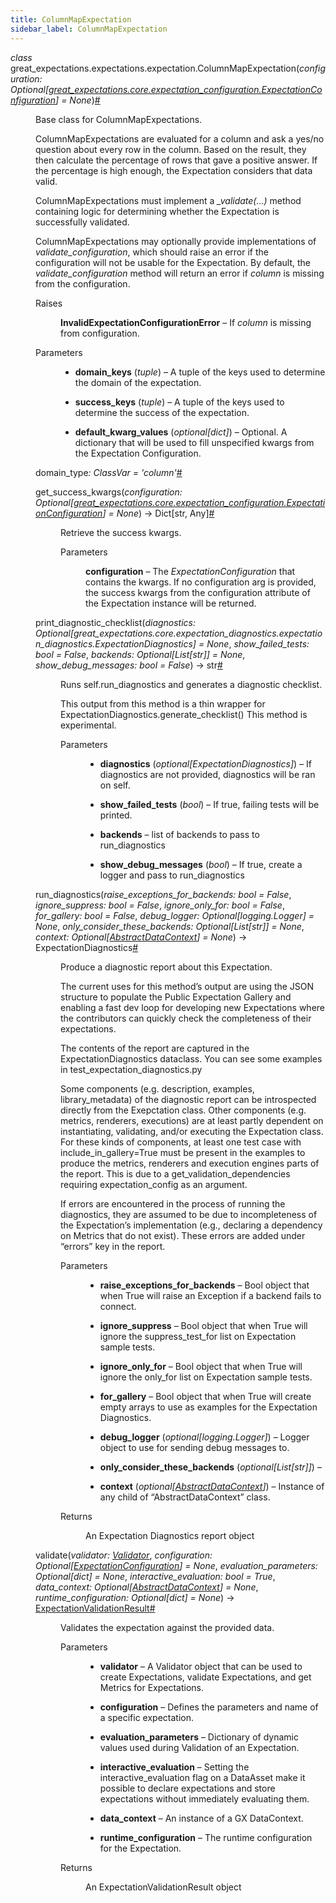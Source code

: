 ```yaml
---
title: ColumnMapExpectation
sidebar_label: ColumnMapExpectation
---
```



<section class="sphinx-api-doc" id="columnmapexpectation">

<dl class="py class">
<dt class="sig sig-object py" id="great_expectations.expectations.expectation.ColumnMapExpectation">
<em class="property"><span class="pre">class</span><span class="w"> </span></em><span class="sig-prename descclassname"><span class="pre">great_expectations.expectations.expectation.</span></span><span class="sig-name descname"><span class="pre">ColumnMapExpectation</span></span><span class="sig-paren">(</span><em class="sig-param"><span class="n"><span class="pre">configuration</span></span><span class="p"><span class="pre">:</span></span><span class="w"> </span><span class="n"><span class="pre">Optional</span><span class="p"><span class="pre">[</span></span><a class="reference internal" href="https://docs.greatexpectations.io/docs/0.17.23/reference/api/core/ExpectationConfiguration_class#great_expectations.core.ExpectationConfiguration" title="great_expectations.core.expectation_configuration.ExpectationConfiguration"><span class="pre">great_expectations.core.expectation_configuration.ExpectationConfiguration</span></a><span class="p"><span class="pre">]</span></span></span><span class="w"> </span><span class="o"><span class="pre">=</span></span><span class="w"> </span><span class="default_value"><span class="pre">None</span></span></em><span class="sig-paren">)</span><a class="headerlink" href="#great_expectations.expectations.expectation.ColumnMapExpectation" title="Permalink to this definition">#</a>
</dt>

<dd>
<p>Base class for ColumnMapExpectations.</p>
<p>ColumnMapExpectations are evaluated for a column and ask a yes/no question about every row in the column.
Based on the result, they then calculate the percentage of rows that gave a positive answer.
If the percentage is high enough, the Expectation considers that data valid.</p>
<p>ColumnMapExpectations must implement a <cite>_validate(…)</cite> method containing logic
for determining whether the Expectation is successfully validated.</p>
<p>ColumnMapExpectations may optionally provide implementations of <cite>validate_configuration</cite>,
which should raise an error if the configuration will not be usable for the Expectation. By default,
the <cite>validate_configuration</cite> method will return an error if <cite>column</cite> is missing from the configuration.</p>
<dl class="field-list simple">
<dt class="field-odd">Raises
</dt>

<dd class="field-odd"><p><strong>InvalidExpectationConfigurationError</strong> – If <cite>column</cite> is missing from configuration.</p>
</dd>
<dt class="field-even">Parameters
</dt>

<dd class="field-even"><ul class="simple">
<li><p><strong>domain_keys</strong> (<em>tuple</em>) – A tuple of the keys used to determine the domain of the
expectation.</p></li>
<li><p><strong>success_keys</strong> (<em>tuple</em>) – A tuple of the keys used to determine the success of
the expectation.</p></li>
<li><p><strong>default_kwarg_values</strong> (<em>optional</em><em>[</em><em>dict</em><em>]</em>) – Optional. A dictionary that will be used to fill unspecified
kwargs from the Expectation Configuration.</p></li>
</ul>
</dd>
</dl>
<dl class="py attribute">
<dt class="sig sig-object py" id="great_expectations.expectations.expectation.ColumnMapExpectation.domain_type">
<span class="sig-name descname"><span class="pre">domain_type</span></span><em class="property"><span class="p"><span class="pre">:</span></span><span class="w"> </span><span class="pre">ClassVar</span></em><em class="property"><span class="w"> </span><span class="p"><span class="pre">=</span></span><span class="w"> </span><span class="pre">'column'</span></em><a class="headerlink" href="#great_expectations.expectations.expectation.ColumnMapExpectation.domain_type" title="Permalink to this definition">#</a>
</dt>

<dd></dd></dl>
<dl class="py method">
<dt class="sig sig-object py" id="great_expectations.expectations.expectation.ColumnMapExpectation.get_success_kwargs">
<span class="sig-name descname"><span class="pre">get_success_kwargs</span></span><span class="sig-paren">(</span><em class="sig-param"><span class="n"><span class="pre">configuration</span></span><span class="p"><span class="pre">:</span></span><span class="w"> </span><span class="n"><span class="pre">Optional</span><span class="p"><span class="pre">[</span></span><a class="reference internal" href="https://docs.greatexpectations.io/docs/0.17.23/reference/api/core/ExpectationConfiguration_class#great_expectations.core.ExpectationConfiguration" title="great_expectations.core.expectation_configuration.ExpectationConfiguration"><span class="pre">great_expectations.core.expectation_configuration.ExpectationConfiguration</span></a><span class="p"><span class="pre">]</span></span></span><span class="w"> </span><span class="o"><span class="pre">=</span></span><span class="w"> </span><span class="default_value"><span class="pre">None</span></span></em><span class="sig-paren">)</span> <span class="sig-return"><span class="sig-return-icon">→</span> <span class="sig-return-typehint"><span class="pre">Dict</span><span class="p"><span class="pre">[</span></span><span class="pre">str</span><span class="p"><span class="pre">,</span></span><span class="w"> </span><span class="pre">Any</span><span class="p"><span class="pre">]</span></span></span></span><a class="headerlink" href="#great_expectations.expectations.expectation.ColumnMapExpectation.get_success_kwargs" title="Permalink to this definition">#</a>
</dt>

<dd>
<p>Retrieve the success kwargs.</p>
<dl class="field-list simple">
<dt class="field-odd">Parameters
</dt>

<dd class="field-odd"><p><strong>configuration</strong> – The <cite>ExpectationConfiguration</cite> that contains the kwargs. If no configuration arg is provided,
the success kwargs from the configuration attribute of the Expectation instance will be returned.</p>
</dd>
</dl>
</dd></dl>
<dl class="py method">
<dt class="sig sig-object py" id="great_expectations.expectations.expectation.ColumnMapExpectation.print_diagnostic_checklist">
<span class="sig-name descname"><span class="pre">print_diagnostic_checklist</span></span><span class="sig-paren">(</span><em class="sig-param"><span class="n"><span class="pre">diagnostics</span></span><span class="p"><span class="pre">:</span></span><span class="w"> </span><span class="n"><span class="pre">Optional</span><span class="p"><span class="pre">[</span></span><span class="pre">great_expectations.core.expectation_diagnostics.expectation_diagnostics.ExpectationDiagnostics</span><span class="p"><span class="pre">]</span></span></span><span class="w"> </span><span class="o"><span class="pre">=</span></span><span class="w"> </span><span class="default_value"><span class="pre">None</span></span></em>, <em class="sig-param"><span class="n"><span class="pre">show_failed_tests</span></span><span class="p"><span class="pre">:</span></span><span class="w"> </span><span class="n"><span class="pre">bool</span></span><span class="w"> </span><span class="o"><span class="pre">=</span></span><span class="w"> </span><span class="default_value"><span class="pre">False</span></span></em>, <em class="sig-param"><span class="n"><span class="pre">backends</span></span><span class="p"><span class="pre">:</span></span><span class="w"> </span><span class="n"><span class="pre">Optional</span><span class="p"><span class="pre">[</span></span><span class="pre">List</span><span class="p"><span class="pre">[</span></span><span class="pre">str</span><span class="p"><span class="pre">]</span></span><span class="p"><span class="pre">]</span></span></span><span class="w"> </span><span class="o"><span class="pre">=</span></span><span class="w"> </span><span class="default_value"><span class="pre">None</span></span></em>, <em class="sig-param"><span class="n"><span class="pre">show_debug_messages</span></span><span class="p"><span class="pre">:</span></span><span class="w"> </span><span class="n"><span class="pre">bool</span></span><span class="w"> </span><span class="o"><span class="pre">=</span></span><span class="w"> </span><span class="default_value"><span class="pre">False</span></span></em><span class="sig-paren">)</span> <span class="sig-return"><span class="sig-return-icon">→</span> <span class="sig-return-typehint"><span class="pre">str</span></span></span><a class="headerlink" href="#great_expectations.expectations.expectation.ColumnMapExpectation.print_diagnostic_checklist" title="Permalink to this definition">#</a>
</dt>

<dd>
<p>Runs self.run_diagnostics and generates a diagnostic checklist.</p>
<p>This output from this method is a thin wrapper for ExpectationDiagnostics.generate_checklist()
This method is experimental.</p>
<dl class="field-list simple">
<dt class="field-odd">Parameters
</dt>

<dd class="field-odd"><ul class="simple">
<li><p><strong>diagnostics</strong> (<em>optional</em><em>[</em><em>ExpectationDiagnostics</em><em>]</em>) – If diagnostics are not provided, diagnostics will be ran on self.</p></li>
<li><p><strong>show_failed_tests</strong> (<em>bool</em>) – If true, failing tests will be printed.</p></li>
<li><p><strong>backends</strong> – list of backends to pass to run_diagnostics</p></li>
<li><p><strong>show_debug_messages</strong> (<em>bool</em>) – If true, create a logger and pass to run_diagnostics</p></li>
</ul>
</dd>
</dl>
</dd></dl>
<dl class="py method">
<dt class="sig sig-object py" id="great_expectations.expectations.expectation.ColumnMapExpectation.run_diagnostics">
<span class="sig-name descname"><span class="pre">run_diagnostics</span></span><span class="sig-paren">(</span><em class="sig-param"><span class="n"><span class="pre">raise_exceptions_for_backends</span></span><span class="p"><span class="pre">:</span></span><span class="w"> </span><span class="n"><span class="pre">bool</span></span><span class="w"> </span><span class="o"><span class="pre">=</span></span><span class="w"> </span><span class="default_value"><span class="pre">False</span></span></em>, <em class="sig-param"><span class="n"><span class="pre">ignore_suppress</span></span><span class="p"><span class="pre">:</span></span><span class="w"> </span><span class="n"><span class="pre">bool</span></span><span class="w"> </span><span class="o"><span class="pre">=</span></span><span class="w"> </span><span class="default_value"><span class="pre">False</span></span></em>, <em class="sig-param"><span class="n"><span class="pre">ignore_only_for</span></span><span class="p"><span class="pre">:</span></span><span class="w"> </span><span class="n"><span class="pre">bool</span></span><span class="w"> </span><span class="o"><span class="pre">=</span></span><span class="w"> </span><span class="default_value"><span class="pre">False</span></span></em>, <em class="sig-param"><span class="n"><span class="pre">for_gallery</span></span><span class="p"><span class="pre">:</span></span><span class="w"> </span><span class="n"><span class="pre">bool</span></span><span class="w"> </span><span class="o"><span class="pre">=</span></span><span class="w"> </span><span class="default_value"><span class="pre">False</span></span></em>, <em class="sig-param"><span class="n"><span class="pre">debug_logger</span></span><span class="p"><span class="pre">:</span></span><span class="w"> </span><span class="n"><span class="pre">Optional</span><span class="p"><span class="pre">[</span></span><span class="pre">logging.Logger</span><span class="p"><span class="pre">]</span></span></span><span class="w"> </span><span class="o"><span class="pre">=</span></span><span class="w"> </span><span class="default_value"><span class="pre">None</span></span></em>, <em class="sig-param"><span class="n"><span class="pre">only_consider_these_backends</span></span><span class="p"><span class="pre">:</span></span><span class="w"> </span><span class="n"><span class="pre">Optional</span><span class="p"><span class="pre">[</span></span><span class="pre">List</span><span class="p"><span class="pre">[</span></span><span class="pre">str</span><span class="p"><span class="pre">]</span></span><span class="p"><span class="pre">]</span></span></span><span class="w"> </span><span class="o"><span class="pre">=</span></span><span class="w"> </span><span class="default_value"><span class="pre">None</span></span></em>, <em class="sig-param"><span class="n"><span class="pre">context</span></span><span class="p"><span class="pre">:</span></span><span class="w"> </span><span class="n"><span class="pre">Optional</span><span class="p"><span class="pre">[</span></span><a class="reference internal" href="https://docs.greatexpectations.io/docs/0.17.23/reference/api/data_context/AbstractDataContext_class#great_expectations.data_context.AbstractDataContext" title="great_expectations.data_context.AbstractDataContext"><span class="pre">AbstractDataContext</span></a><span class="p"><span class="pre">]</span></span></span><span class="w"> </span><span class="o"><span class="pre">=</span></span><span class="w"> </span><span class="default_value"><span class="pre">None</span></span></em><span class="sig-paren">)</span> <span class="sig-return"><span class="sig-return-icon">→</span> <span class="sig-return-typehint"><span class="pre">ExpectationDiagnostics</span></span></span><a class="headerlink" href="#great_expectations.expectations.expectation.ColumnMapExpectation.run_diagnostics" title="Permalink to this definition">#</a>
</dt>

<dd>
<p>Produce a diagnostic report about this Expectation.</p>
<p>The current uses for this method’s output are
using the JSON structure to populate the Public Expectation Gallery
and enabling a fast dev loop for developing new Expectations where the
contributors can quickly check the completeness of their expectations.</p>
<p>The contents of the report are captured in the ExpectationDiagnostics dataclass.
You can see some examples in test_expectation_diagnostics.py</p>
<p>Some components (e.g. description, examples, library_metadata) of the diagnostic report can be introspected directly from the Exepctation class.
Other components (e.g. metrics, renderers, executions) are at least partly dependent on instantiating, validating, and/or executing the Expectation class.
For these kinds of components, at least one test case with include_in_gallery=True must be present in the examples to
produce the metrics, renderers and execution engines parts of the report. This is due to
a get_validation_dependencies requiring expectation_config as an argument.</p>
<p>If errors are encountered in the process of running the diagnostics, they are assumed to be due to
incompleteness of the Expectation’s implementation (e.g., declaring a dependency on Metrics
that do not exist). These errors are added under “errors” key in the report.</p>
<dl class="field-list simple">
<dt class="field-odd">Parameters
</dt>

<dd class="field-odd"><ul class="simple">
<li><p><strong>raise_exceptions_for_backends</strong> – Bool object that when True will raise an Exception if a backend fails to connect.</p></li>
<li><p><strong>ignore_suppress</strong> – Bool object that when True will ignore the suppress_test_for list on Expectation sample tests.</p></li>
<li><p><strong>ignore_only_for</strong> – Bool object that when True will ignore the only_for list on Expectation sample tests.</p></li>
<li><p><strong>for_gallery</strong> – Bool object that when True will create empty arrays to use as examples for the Expectation Diagnostics.</p></li>
<li><p><strong>debug_logger</strong> (<em>optional</em><em>[</em><em>logging.Logger</em><em>]</em>) – Logger object to use for sending debug messages to.</p></li>
<li><p><strong>only_consider_these_backends</strong> (<em>optional</em><em>[</em><em>List</em><em>[</em><em>str</em><em>]</em><em>]</em>) – </p></li>
<li><p><strong>context</strong> (<em>optional</em><em>[</em><a class="reference internal" href="https://docs.greatexpectations.io/docs/0.17.23/reference/api/data_context/AbstractDataContext_class#great_expectations.data_context.AbstractDataContext" title="great_expectations.data_context.AbstractDataContext"><em>AbstractDataContext</em></a><em>]</em>) – Instance of any child of “AbstractDataContext” class.</p></li>
</ul>
</dd>
<dt class="field-even">Returns
</dt>

<dd class="field-even"><p>An Expectation Diagnostics report object</p>
</dd>
</dl>
</dd></dl>
<dl class="py method">
<dt class="sig sig-object py" id="great_expectations.expectations.expectation.ColumnMapExpectation.validate">
<span class="sig-name descname"><span class="pre">validate</span></span><span class="sig-paren">(</span><em class="sig-param"><span class="n"><span class="pre">validator</span></span><span class="p"><span class="pre">:</span></span><span class="w"> </span><span class="n"><a class="reference internal" href="https://docs.greatexpectations.io/docs/0.17.23/reference/api/validator/validator/Validator_class#great_expectations.validator.validator.Validator" title="great_expectations.validator.validator.Validator"><span class="pre">Validator</span></a></span></em>, <em class="sig-param"><span class="n"><span class="pre">configuration</span></span><span class="p"><span class="pre">:</span></span><span class="w"> </span><span class="n"><span class="pre">Optional</span><span class="p"><span class="pre">[</span></span><a class="reference internal" href="https://docs.greatexpectations.io/docs/0.17.23/reference/api/core/ExpectationConfiguration_class#great_expectations.core.ExpectationConfiguration" title="great_expectations.core.ExpectationConfiguration"><span class="pre">ExpectationConfiguration</span></a><span class="p"><span class="pre">]</span></span></span><span class="w"> </span><span class="o"><span class="pre">=</span></span><span class="w"> </span><span class="default_value"><span class="pre">None</span></span></em>, <em class="sig-param"><span class="n"><span class="pre">evaluation_parameters</span></span><span class="p"><span class="pre">:</span></span><span class="w"> </span><span class="n"><span class="pre">Optional</span><span class="p"><span class="pre">[</span></span><span class="pre">dict</span><span class="p"><span class="pre">]</span></span></span><span class="w"> </span><span class="o"><span class="pre">=</span></span><span class="w"> </span><span class="default_value"><span class="pre">None</span></span></em>, <em class="sig-param"><span class="n"><span class="pre">interactive_evaluation</span></span><span class="p"><span class="pre">:</span></span><span class="w"> </span><span class="n"><span class="pre">bool</span></span><span class="w"> </span><span class="o"><span class="pre">=</span></span><span class="w"> </span><span class="default_value"><span class="pre">True</span></span></em>, <em class="sig-param"><span class="n"><span class="pre">data_context</span></span><span class="p"><span class="pre">:</span></span><span class="w"> </span><span class="n"><span class="pre">Optional</span><span class="p"><span class="pre">[</span></span><a class="reference internal" href="https://docs.greatexpectations.io/docs/0.17.23/reference/api/data_context/AbstractDataContext_class#great_expectations.data_context.AbstractDataContext" title="great_expectations.data_context.AbstractDataContext"><span class="pre">AbstractDataContext</span></a><span class="p"><span class="pre">]</span></span></span><span class="w"> </span><span class="o"><span class="pre">=</span></span><span class="w"> </span><span class="default_value"><span class="pre">None</span></span></em>, <em class="sig-param"><span class="n"><span class="pre">runtime_configuration</span></span><span class="p"><span class="pre">:</span></span><span class="w"> </span><span class="n"><span class="pre">Optional</span><span class="p"><span class="pre">[</span></span><span class="pre">dict</span><span class="p"><span class="pre">]</span></span></span><span class="w"> </span><span class="o"><span class="pre">=</span></span><span class="w"> </span><span class="default_value"><span class="pre">None</span></span></em><span class="sig-paren">)</span> <span class="sig-return"><span class="sig-return-icon">→</span> <span class="sig-return-typehint"><a class="reference internal" href="https://docs.greatexpectations.io/docs/0.17.23/reference/api/core/ExpectationValidationResult_class#great_expectations.core.ExpectationValidationResult" title="great_expectations.core.ExpectationValidationResult"><span class="pre">ExpectationValidationResult</span></a></span></span><a class="headerlink" href="#great_expectations.expectations.expectation.ColumnMapExpectation.validate" title="Permalink to this definition">#</a>
</dt>

<dd>
<p>Validates the expectation against the provided data.</p>
<dl class="field-list simple">
<dt class="field-odd">Parameters
</dt>

<dd class="field-odd"><ul class="simple">
<li><p><strong>validator</strong> – A Validator object that can be used to create Expectations, validate Expectations,
and get Metrics for Expectations.</p></li>
<li><p><strong>configuration</strong> – Defines the parameters and name of a specific expectation.</p></li>
<li><p><strong>evaluation_parameters</strong> – Dictionary of dynamic values used during Validation of an Expectation.</p></li>
<li><p><strong>interactive_evaluation</strong> – Setting the interactive_evaluation flag on a DataAsset
make it possible to declare expectations and store expectations without
immediately evaluating them.</p></li>
<li><p><strong>data_context</strong> – An instance of a GX DataContext.</p></li>
<li><p><strong>runtime_configuration</strong> – The runtime configuration for the Expectation.</p></li>
</ul>
</dd>
<dt class="field-even">Returns
</dt>

<dd class="field-even"><p>An ExpectationValidationResult object</p>
</dd>
</dl>
</dd></dl>
</dd></dl>
</section>